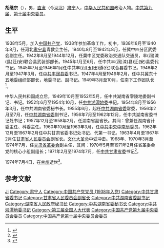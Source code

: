 '''胡继宗'''（{{bd|1920年|5月|1974年|7月4日|catIdx=H胡}}），男，[[直隶|直隶]]（今[[河北|河北]]）[[肃宁|肃宁]]人，[[中华人民共和国|中华人民共和国]]政治人物。[[中国共产党第九届中央委员会委员列表|中共第九届]]、[[中国共产党第十届中央委员会委员列表|第十届中央委员]]。

== 生平 ==
1938年5月，加入[[中国共产党|中国共产党]]，1938年参加革命工作，初中。1938年8月至1940年8月，任河北[[肃宁县|肃宁县]]青救会主任。1940年8月至1942年8月，任冀中四分区武委会副主任。1942年8月至1944年12月，任冀中区党委政治交通队交通员，丰(润)滦(县)迁(安)联合县武装部部长。1945年1月至6月，任中共丰(润)滦(县)迁(安)县委代书记。1945年7月至1946年1月任中共丰(润)玉(田)遵(化)联合县委书记。1946年2月至1947年3月，任[[中共丰润县委|中共丰润县委]]书记。1947年4月至1949年2月，任中共冀东十五地委组织部部长，地委书记、副书记。1949年3月至10月，任南下工作团队长<ref>{{Cite book|title=天南地北沧州人|last=陈刚，刘增祥主编|first=|publisher=北京：新华出版社|year=2008.01|isbn=978-7-5011-8274-9|location=|pages=33}}</ref>。

中华人民共和国成立后，1949年10月至1952年5月，任中共湖南省零陵地委副书记、书记。1952年6月至1954年10月，任[[中共湘潭地委|中共湘潭地委]]书记。1954年8月至1956年3月，任中共湖南省委秘书长。1955年6月，起任[[中共湖南省委|中共湖南省委]]常委，1956年2月至7月，任[[中共湖南省委|中共湖南省委]]副书记，1956年7月至1962年12月，任中共湖南省委书记处书记；1957年12月至1958年2月，任湖南省副省长。其间：曾兼任湖南省计委主任、科委主任。1960年10月至1963年3月，任[[中共中央中南局|中共中央中南局]]委员。1962年12月至1967年2月任中共甘肃省委书记处书记、代第一书记。1963年4月至1967年2月任[[甘肃省人民委员会|甘肃省人民委员会]]副省长。[[文化大革命|文化大革命]]中受冲击。1968年、1970年3月至1974年7月，任[[甘肃省革委会|甘肃省革委会]]副主任，其间：1970年5月至1971年2月任省革委会党的核心小组副组长；1971年2月至1974年7月，任[[中共甘肃省委|中共甘肃省委]]书记<ref>{{Cite book|title=中国共产党历届中央委员大辞典 1921-2003|last=中共中央组织部，中共中央党史研究室编|first=|publisher=北京：中共党史出版社|year=2004.11|isbn=7-80136-946-7|location=|pages=215-216}}</ref>。

1974年7月4日，在[[兰州|兰州]]逝世<ref>{{Cite book|title=中国共产党河北历史大辞典|last=中共河北省委党史研究室编|first=|publisher=北京：中共党史出版社|year=1990.09|isbn=7-80136-696-4|location=|pages=804}}</ref>。

== 参考文献 ==
{{reflist}}

{{start box}}
{{s-ppo}}
{{s-before|[[汪锋|汪锋]]}}
{{s-title|[[中国共产党甘肃省委员会|中国共产党甘肃省委员会]]书记|1966年11月-[[文革|文革]]初期}} 
{{s-after|[[冼恒汉|冼恒汉]]}}
{{s-before|[[杨第甫|杨第甫]]}}
{{s-title|[[中国共产党湖南省委员会|中国共产党湖南省委员会]]秘书长|1954年11月-1956年6月}} 
{{s-after|？}}
{{s-before|[[宋惠|宋惠]]}}
{{s-title|[[中国共产党湘潭地区委员会|中国共产党湘潭地区委员会]]书记|1952年9月-1954年11月}} 
{{s-after|[[华国锋|华国锋]]}}
{{s-before|[[刘慎之|刘慎之]]}}
{{s-title|[[中国共产党零陵地区委员会|中国共产党零陵地区委员会]]书记|1951年6月-1952年9月}} 
{{s-after|[[于明涛|于明涛]]}}
{{s-gov}}
{{s-before|[[刘君实|刘君实]]}}
{{s-title|[[湖南省人民政府|湖南省人民政府]]秘书长|1957年5月-1957年12月}} 
{{s-after|[[章伯森|章伯森]]}}
{{end box}}

{{中华人民共和国甘肃省地方领导人|nocat}}

{{Authority control}}
{{DEFAULTSORT:Hu胡}}
[[Category:胡姓|Ji]]
[[Category:肃宁人|Category:肃宁人]]
[[Category:中国共产党党员_(1938年入党)|Category:中国共产党党员 (1938年入党)]]
[[Category:中共甘肃省委书记|Category:中共甘肃省委书记]]
[[Category:甘肃省人民委员会副省长|Category:甘肃省人民委员会副省长]]
[[Category:中共湖南省委副书记|Category:中共湖南省委副书记]]
[[Category:湖南省人民政府秘书长|Category:湖南省人民政府秘书长]]
[[Category:中共湖南省委秘书长|Category:中共湖南省委秘书长]]
[[Category:中共湘潭地委书记|Category:中共湘潭地委书记]]
[[Category:第三届全国人大代表|Category:第三届全国人大代表]]
[[Category:中国共产党第九届中央委员会委员|Category:中国共产党第九届中央委员会委员]]
[[Category:中国共产党第十届中央委员会委员|Category:中国共产党第十届中央委员会委员]]